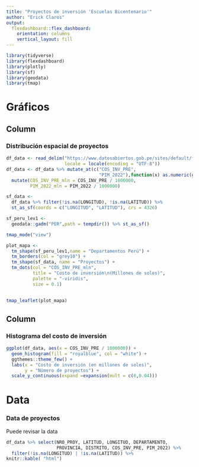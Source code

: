 ```yaml
---
title: "Proyectos de inversión 'Escuelas Bicentenario'"
author: "Erick Claros"
output: 
  flexdashboard::flex_dashboard:
    orientation: columns
    vertical_layout: fill
---
```


```r
library(tidyverse)
library(flexdashboard)
library(plotly)
library(sf)
library(geodata)
library(tmap)
```

Gráficos
=======================================================================

Column {data-width=650}
-----------------------------------------------------------------------

### Distribución espacial de proyectos

```r
df_data <- read_delim("https://www.datosabiertos.gob.pe/sites/default/files/Datospara%20DatosAbiertos_act.csv",delim = ";", 
                      locale = locale(encoding = "UTF-8"))
df_data <- df_data %>% mutate_at(c("COS_INV_PRE",
                                   "PIM_2022"),function(x) as.numeric(gsub(",","",x))) %>% 
  mutate(COS_INV_PRE_mln = COS_INV_PRE / 1000000,
         PIM_2022_mln = PIM_2022 / 1000000)

sf_data <- 
  df_data %>% filter(!is.na(LONGITUD), !is.na(LATITUD)) %>% 
  st_as_sf(coords = c("LONGITUD", "LATITUD"), crs = 4326)

sf_peru_lev1 <- 
  geodata::gadm("PER",path = tempdir()) %>% st_as_sf()

tmap_mode("view")

plot_mapa <- 
  tm_shape(sf_peru_lev1,name = "Departamentos Perú") + 
  tm_borders(col = "grey10") + 
  tm_shape(sf_data, name = "Proyectos") + 
  tm_dots(col = "COS_INV_PRE_mln", 
          title = "Costo de inversión\n(Millones de soles)",
          palette = "-viridis", 
          size = 0.1)
  

tmap_leaflet(plot_mapa)
```

Column {data-width=350}
-----------------------------------------------------------------------

### Histograma del costo de inversión

```r
ggplot(df_data, aes(x = COS_INV_PRE / 1000000)) + 
  geom_histogram(fill = "royalblue", col = "white") +
  ggthemes::theme_few() + 
  labs(x = "Costo de inversión (en millones de soles)",
       y = "Número de proyectos") +
  scale_y_continuous(expand =expansion(mult = c(0,0.04)))
```


Data
=======================================================================

### Data de proyectos
Puede revisar la data
```r
df_data %>% select(NRO_PROY, LATITUD, LONGITUD, DEPARTAMENTO,
                   PROVINCIA, DISTRITO, COS_INV_PRE, PIM_2022) %>% 
  filter(!is.na(LONGITUD) | !is.na(LATITUD)) %>% 
knitr::kable( "html")
```


